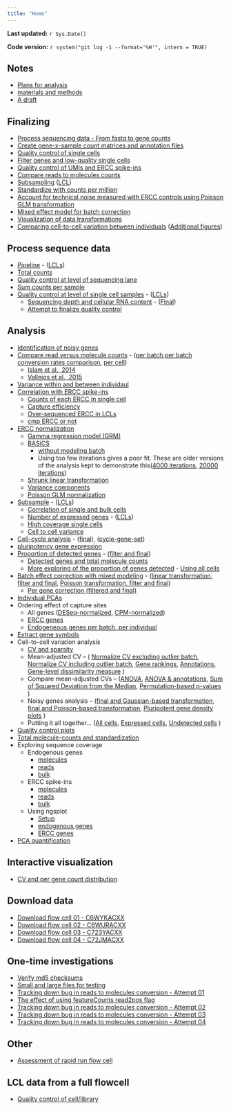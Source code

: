 ```yaml
---
title: "Home"
---
```


**Last updated:** `r Sys.Date()`

**Code version:** `r system("git log -1 --format='%H'", intern = TRUE)`

## Notes

*  [Plans for analysis](plan.html)
*  [materials and methods](material-and-method.html)
*  [A draft](draft.html)

## Finalizing

*  [Process sequencing data - From fastq to gene counts](process-samples.html)
*  [Create gene-x-sample count matrices and annotation files](prepare-counts.html)
*  [Quality control of single cells](qc-filter-ipsc.html)
*  [Filter genes and low-quality single cells](filter.html)
*  [Quality control of UMIs and ERCC spike-ins](qc-plots.html)
*  [Compare reads to molecules counts](compare-reads-v-molecules-per-batch-test.html)
*  [Subsampling](subsample-final.html) ([LCL](subsample-lcl-final.html))
*  [Standardize with counts per million](cpm.html)
*  [Account for technical noise measured with ERCC controls using Poisson GLM transformation](poisson-glm-normalization.html)
*  [Mixed effect model for batch correction](batch-correction.html)
*  [Visualization of data transformations](data-transformation.html)
*  [Comparing cell-to-cell variation between individuals](cv-adjusted-summary-pois-final.html) ([Additional figures](paper-additional-analysis.html))

## Process sequence data

*  [Pipeline](process-samples.html) - ([LCLs](process-lcl.html))
*  [Total counts](total-counts.html)
*  [Quality control at level of sequencing lane](qc-by-lane.html)
*  [Sum counts per sample](sum-counts-per-sample.html)
*  [Quality control at level of single cell samples](qc-cell-ipsc.html) - ([LCLs](qc-cell-lcl.html))
     * [Sequencing depth and cellular RNA content](depth.html) - ([Final](depth-final.html))
     * [Attempt to finalize quality control](qc-filter-ipsc.html)

## Analysis

*  [Identification of noisy genes](noisy-gene.html)
*  [Compare read versus molecule counts](compare-reads-v-molecules.html) - ([per batch](compare-reads-v-molecules-per-batch.html),[per batch conversion rates comparison](compare-reads-v-molecules-per-batch-test.html), [per cell](compare-reads-v-molecules-in-cells.html))
     *  [Islam et al., 2014](islam2014.html)
     *  [Vallejos et al., 2015](vallejos2015.html)
*  [Variance within and between individaul](variance.html)
*  [Correlation with ERCC spike-ins](ercc-correlation.html)
     *  [Counts of each ERCC in single cell](ercc-counts.html)
     *  [Capture efficiency](capture-efficiency.html)
     *  [Over-sequenced ERCC in LCLs](ercc-over-sequenced.html)
     *  [cmp ERCC or not](ercc-cpm.html)
*  [ERCC normalization](ercc-normalization.html)
     *  [Gamma regression model (GRM)](gamma-regression-model.html)
     *  [BASiCS](basics.html)
         * [without modeling batch](basics-wo-batch.html)
         * Using too few iterations gives a poor fit. These are older versions of the analysis kept to demonstrate this([4000 iterations](basics-4000.html), [20000 iterations](basics-20000.html))
     *  [Shrunk linear transformation](shrunk-linear-transform.html)
     *  [Variance components](basics-variance-components.html)
     *  [Poisson GLM normalization](poisson-glm-normalization.html)
*  [Subsample](subsample.html) - ([LCLs](subsample-lcl.html))
     *  [Correlation of single and bulk cells](correlate-single-to-bulk.html)
     *  [Number of expressed genes](detect-genes.html) - ([LCLs](detect-genes-lcl.html))
     *  [High coverage single cells](subsample-high-coverage-lcl.html)
     *  [Cell to cell variance](subsample-variance.html)
*  [Cell-cycle analysis](cell-cycle.html) - ([final](cell-cycle-post-correction.html)), ([cycle-gene-set](cell-cycle-investigate.html))  
*  [pluripotency gene expression](stemness.html)
*  [Proportion of detected genes](pca-correlation-rafa.html) - ([filter and final](pca-correlation-rafa-filter.html))
     *  [Detected genes and total molecule counts](gene-and-total-molecule.html)
     *  [More exploring of the proportion of genes detected](prop-genes-detected.html) - [Using all cells](prop-genes-detected-unfiltered.html)
*  [Batch effect correction with mixed modeling](batch-limma.html) - ([linear transformation, filter and final](batch-limma-final.html), [Poisson transformation, filter and final](batch-limma-poisson.html))
     * [Per gene correction (filtered and final)](batch-limma-final-per-gene.html)
*  [Individual PCAs](pca-individual.html)
*  Ordering effect of capture sites
     * All genes ([DESeq-normalized](oefinder-analysis.html),  [CPM-normalized](oefinder-analysis-cpm.html))
     * [ERCC genes](oefinder-analysis-ercc.html)
     * [Endogeneous genes per batch, per individual](oefinder-analysis-cpm-batch.html)
* [Extract gene symbols](gene-symbol.html)
*  Cell-to-cell variation analysis
     * [CV and sparsity](cv-sparsity.html)
     * Mean-adjusted CV -- ( [Normalize CV excluding outlier batch](cv-adjusted-wo-19098-r2.html), [Normalize CV including outlier batch](cv-adjusted.html), [Gene rankings](cv-adjusted-profile.html), [Annotations](cv-adjusted-profile-annotation.html), [Gene-level dissimilarity measure](cv-adjusted-comparison.html) )
     * Compare mean-adjusted CVs -- ([ANOVA](cv-adjusted-all-genes-wo-19098-2.html), [ANOVA & annotations](cv-annotation.html), [Sum of Squared Deviation from the Median](cv-adjusted-statistical-test.html), [Permutation-based p-values](cv-adjusted-statistical-test-permute.html) )
     * Noisy genes analysis -- ([final and Gaussian-based transformation](cv-adjusted-summary.html), [final and Poisson-based transformation](cv-adjusted-summary-pois.html), [Pluripotent gene density plots](compare-distribution-pluripotency.html) )
     * Putting it all together... ([All cells](cv-adjusted-summary-pois.html), [Expressed cells](cv-adjusted-summary-pois-expressed.html), [Undetected cells](cv-adjusted-summary-pois-dropout.html) )
*  [Quality control plots](qc-plots.html)
*  [Total molecule-counts and standardization](total-molecule.html)
*  Exploring sequence coverage
     * Endogenous genes
          * [molecules](coverage-endogenous.html)
          * [reads](coverage-endogenous-reads.html)
          * [bulk](coverage-endogenous-bulk.html)
     * ERCC spike-ins
          * [molecules](coverage-ercc.html)
          * [reads](coverage-ercc-reads.html)
          * [bulk](coverage-ercc-bulk.html)
     * Using ngsplot
          * [Setup](ngsplot-setup.html)
          * [endogenous genes](ngsplot-endogenous.html)
          * [ERCC genes](ngsplot-ercc.html)
* [PCA quantification](pca-quantification.html)


## Interactive visualization

* [CV and per gene count distribution](cv-explore-shiny.html)

## Download data

*  [Download flow cell 01 - C6WYKACXX](download_flow_cell_01.html)
*  [Download flow cell 02 - C6WURACXX](download_flow_cell_02.html)
*  [Download flow cell 03 - C723YACXX](download_flow_cell_03.html)
*  [Download flow cell 04 - C72JMACXX](download_flow_cell_04.html)

## One-time investigations
*  [Verify md5 checksums](verify-md5sum.html)
*  [Small and large files for testing](files-for-testing.html)
*  [Tracking down bug in reads to molecules conversion - Attempt 01](bug-conversion-01.html)
*  [The effect of using featureCounts read2pos flag](read2pos.html)
*  [Tracking down bug in reads to molecules conversion - Attempt 02](bug-conversion-02.html)
*  [Tracking down bug in reads to molecules conversion - Attempt 03](bug-conversion-03.html)
*  [Tracking down bug in reads to molecules conversion - Attempt 04](bug-conversion-04.html)

## Other

*  [Assessment of rapid run flow cell](analysis.html)

## LCL data from a full flowcell

*  [Quality control of cell/library](qc-cell-library.html)

